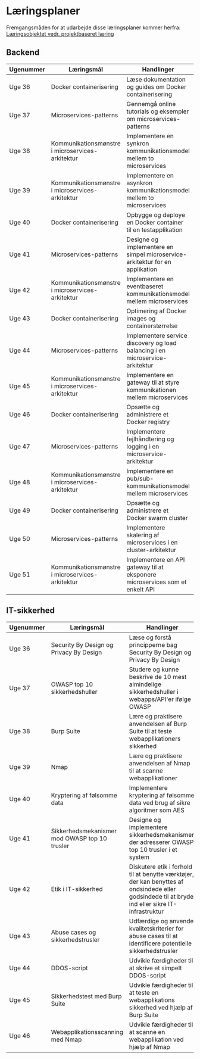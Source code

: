# Læringsplaner
Fremgangsmåden for at udarbejde disse læringsplaner kommer herfra: 
[Læringsobjektet vedr. projektbaseret læring](https://rise.articulate.com/share/KPnM6f3Fl_8JemRWhkrGQTRH50UXESyE#/)



## Backend 
| Ugenummer | Læringsmål | Handlinger | Udbytte |
|-----------|------------|------------|---------|
| Uge 36    | Docker containerisering | Læse dokumentation og guides om Docker containerisering | [Link til udbytte](https://eksempel.com/udbytte-uge36) |
| Uge 37    | Microservices-patterns | Gennemgå online tutorials og eksempler om microservices-patterns | [Link til udbytte](https://eksempel.com/udbytte-uge37) |
| Uge 38    | Kommunikationsmønstre i microservices-arkitektur | Implementere en synkron kommunikationsmodel mellem to microservices | [Link til udbytte](https://eksempel.com/udbytte-uge38) |
| Uge 39    | Kommunikationsmønstre i microservices-arkitektur | Implementere en asynkron kommunikationsmodel mellem to microservices | [Link til udbytte](https://eksempel.com/udbytte-uge39) |
| Uge 40    | Docker containerisering | Opbygge og deploye en Docker container til en testapplikation | [Link til udbytte](https://eksempel.com/udbytte-uge40) |
| Uge 41    | Microservices-patterns | Designe og implementere en simpel microservice-arkitektur for en applikation | [Link til udbytte](https://eksempel.com/udbytte-uge41) |
| Uge 42    | Kommunikationsmønstre i microservices-arkitektur | Implementere en eventbaseret kommunikationsmodel mellem microservices | [Link til udbytte](https://eksempel.com/udbytte-uge42) |
| Uge 43    | Docker containerisering | Optimering af Docker images og containerstørrelse | [Link til udbytte](https://eksempel.com/udbytte-uge43) |
| Uge 44    | Microservices-patterns | Implementere service discovery og load balancing i en microservice-arkitektur | [Link til udbytte](https://eksempel.com/udbytte-uge44) |
| Uge 45    | Kommunikationsmønstre i microservices-arkitektur | Implementere en gateway til at styre kommunikationen mellem microservices | [Link til udbytte](https://eksempel.com/udbytte-uge45) |
| Uge 46    | Docker containerisering | Opsætte og administrere et Docker registry | [Link til udbytte](https://eksempel.com/udbytte-uge46) |
| Uge 47    | Microservices-patterns | Implementere fejlhåndtering og logging i en microservice-arkitektur | [Link til udbytte](https://eksempel.com/udbytte-uge47) |
| Uge 48    | Kommunikationsmønstre i microservices-arkitektur | Implementere en pub/sub-kommunikationsmodel mellem microservices | [Link til udbytte](https://eksempel.com/udbytte-uge48) |
| Uge 49    | Docker containerisering | Opsætte og administrere et Docker swarm cluster | [Link til udbytte](https://eksempel.com/udbytte-uge49) |
| Uge 50    | Microservices-patterns | Implementere skalering af microservices i en cluster-arkitektur | [Link til udbytte](https://eksempel.com/udbytte-uge50) |
| Uge 51    | Kommunikationsmønstre i microservices-arkitektur | Implementere en API gateway til at eksponere microservices som et enkelt API | [Link til udbytte](https://eksempel.com/udbytte-uge51) |

## IT-sikkerhed
| Ugenummer | Læringsmål | Handlinger | Udbytte |
|-----------|------------|------------|---------|
| Uge 36    | Security By Design og Privacy By Design | Læse og forstå principperne bag Security By Design og Privacy By Design | [Link til udbytte](https://eksempel.com/udbytte-uge36) |
| Uge 37    | OWASP top 10 sikkerhedshuller | Studere og kunne beskrive de 10 mest almindelige sikkerhedshuller i webapps/API'er ifølge OWASP | [Link til udbytte](https://eksempel.com/udbytte-uge37) |
| Uge 38    | Burp Suite | Lære og praktisere anvendelsen af Burp Suite til at teste webapplikationers sikkerhed | [Link til udbytte](https://eksempel.com/udbytte-uge38) |
| Uge 39    | Nmap | Lære og praktisere anvendelsen af Nmap til at scanne webapplikationer | [Link til udbytte](https://eksempel.com/udbytte-uge39) |
| Uge 40    | Kryptering af følsomme data | Implementere kryptering af følsomme data ved brug af sikre algoritmer som AES | [Link til udbytte](https://eksempel.com/udbytte-uge40) |
| Uge 41    | Sikkerhedsmekanismer mod OWASP top 10 trusler | Designe og implementere sikkerhedsmekanismer, der adresserer OWASP top 10 trusler i et system | [Link til udbytte](https://eksempel.com/udbytte-uge41) |
| Uge 42    | Etik i IT-sikkerhed | Diskutere etik i forhold til at benytte værktøjer, der kan benyttes af ondsindede eller godsindede til at bryde ind eller sikre IT-infrastruktur | [Link til udbytte](https://eksempel.com/udbytte-uge42) |
| Uge 43    | Abuse cases og sikkerhedstrusler | Udfærdige og anvende kvalitetskriterier for abuse cases til at identificere potentielle sikkerhedstrusler | [Link til udbytte](https://eksempel.com/udbytte-uge43) |
| Uge 44    | DDOS-script | Udvikle færdigheder til at skrive et simpelt DDOS-script | [Link til udbytte](https://eksempel.com/udbytte-uge44) |
| Uge 45    | Sikkerhedstest med Burp Suite | Udvikle færdigheder til at teste en webapplikations sikkerhed ved hjælp af Burp Suite | [Link til udbytte](https://eksempel.com/udbytte-uge45) |
| Uge 46    | Webapplikationsscanning med Nmap | Udvikle færdigheder til at scanne en webapplikation ved hjælp af Nmap | [Link til udbytte](https://eksempel.com/udbytte-uge46) |